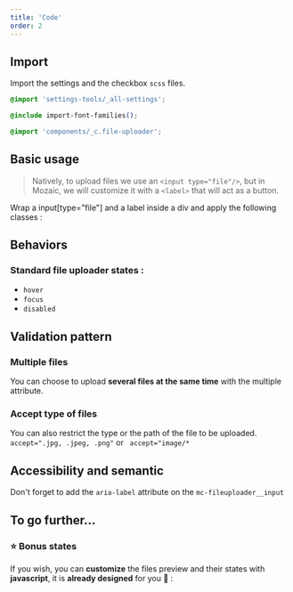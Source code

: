 ```yaml
---
title: 'Code'
order: 2
---
```

## Import

Import the settings and the checkbox `scss` files.

```css
@import 'settings-tools/_all-settings';

@include import-font-families();

@import 'components/_c.file-uploader';
```

## Basic usage
> Natively, to upload files we use an `<input type="file"/>`, but in Mozaic, we will customize it with a `<label>` that will act as a button.

Wrap a input[type="file"] and a label inside a div and apply the following classes :

<Preview path="file-uploader" />

## Behaviors
### Standard file uploader states :

- `hover`
- `focus` 
- `disabled`

<Preview path="file-uploader-all-states" />

## Validation pattern

### Multiple files
You can choose to upload **several files at the same time** with the multiple attribute.
<Preview path="file-uploader-multiple" />

### Accept type of files
You can also restrict the type or the path of the file to be uploaded.
`accept=".jpg, .jpeg, .png"` or ` accept="image/*`

<Preview path="file-uploader-accept" />

## Accessibility and semantic
Don't forget to add the `aria-label` attribute on the `mc-fileuploader__input`

## To go further...

### ⭐️ Bonus states

If you wish, you can **customize** the files preview and their states with **javascript**, it is **already designed** for you 🤘 :

<Preview path="file-uploader-with-file-delete" />
